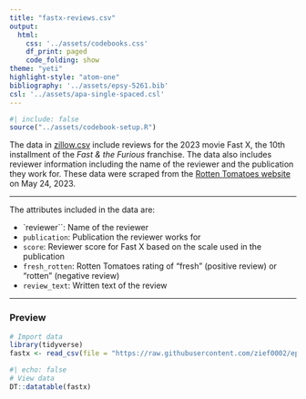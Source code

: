 ```yaml
---
title: "fastx-reviews.csv"
output: 
  html:
    css: '../assets/codebooks.css'
    df_print: paged
    code_folding: show
theme: "yeti"
highlight-style: "atom-one"
bibliography: '../assets/epsy-5261.bib'
csl: '../assets/apa-single-spaced.csl'
---
```



```r
#| include: false
source("../assets/codebook-setup.R")
```


The data in [zillow.csv](https://raw.githubusercontent.com/zief0002/epsy-5261/main/data/fastx-reviews.csv) include reviews for the 2023 movie Fast X, the 10th installment of the *Fast \& the Furious* franchise. The data also includes reviewer information including the name of the reviewer and the publication they work for. These data were scraped from the [Rotten Tomatoes website](https://www.rottentomatoes.com/m/fast_x) on May 24, 2023. 


---

The attributes included in the data are:

- `reviewer``: Name of the reviewer
- `publication`: Publication the reviewer works for
- `score`: Reviewer score for Fast X based on the scale used in the publication
- `fresh_rotten`: Rotten Tomatoes rating of "fresh" (positive review) or "rotten" (negative review)
- `review_text`: Written text of the review


---


### Preview

```r
# Import data
library(tidyverse)
fastx <- read_csv(file = "https://raw.githubusercontent.com/zief0002/epsy-5261/main/data/fastx-reviews.csv")
```

```r
#| echo: false
# View data
DT::datatable(fastx)
```


<!-- ### References -->



